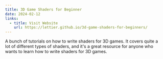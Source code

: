 ```yaml
---
title: 3D Game Shaders for Beginner
date: 2024-02-12
links:
  - title: Visit Website
    url: https://lettier.github.io/3d-game-shaders-for-beginners/
---
```


A bunch of tutorials on how to write shaders for 3D games. It covers quite a lot of different types of shaders,
and it's a great resource for anyone who wants to learn how to write shaders for 3D games.

